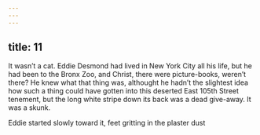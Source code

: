 ```yaml
---
---
---
```

title: 11
---




It wasn’t a cat. Eddie Desmond had lived in New York City all his life, but he had been to the Bronx Zoo, and Christ, there were picture-books, weren’t there? He knew what that thing was, althought he hadn’t the slightest idea how such a thing could have gotten into this deserted East 105th Street tenement, but the long white stripe down its back was a dead give-away. It was a skunk.

Eddie started slowly toward it, feet gritting in the plaster dust